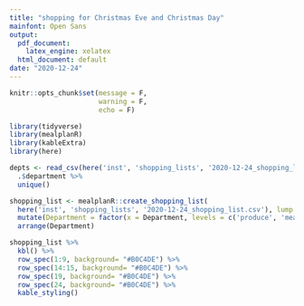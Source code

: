 ```yaml
---
title: "shopping for Christmas Eve and Christmas Day"
mainfont: Open Sans
output:
  pdf_document:
    latex_engine: xelatex
  html_document: default
date: "2020-12-24"
---
```


```r
knitr::opts_chunk$set(message = F,
                      warning = F,
                      echo = F)
```

```r
library(tidyverse)
library(mealplanR)
library(kableExtra)
library(here)

depts <- read_csv(here('inst', 'shopping_lists', '2020-12-24_shopping_list.csv')) %>% 
  .$department %>% 
  unique()

shopping_list <- mealplanR::create_shopping_list(
  here('inst', 'shopping_lists', '2020-12-24_shopping_list.csv'), lump = T) %>% 
  mutate(Department = factor(x = Department, levels = c('produce', 'meat', 'dairy', 'frozen', 'hygeine', 'dry', 'spices', 'beer/wine/spirits')) ) %>% 
  arrange(Department)

shopping_list %>% 
  kbl() %>% 
  row_spec(1:9, background= "#B0C4DE") %>%
  row_spec(14:15, background= "#B0C4DE") %>% 
  row_spec(19, background= "#B0C4DE") %>%
  row_spec(24, background= "#B0C4DE") %>%
  kable_styling()

```
